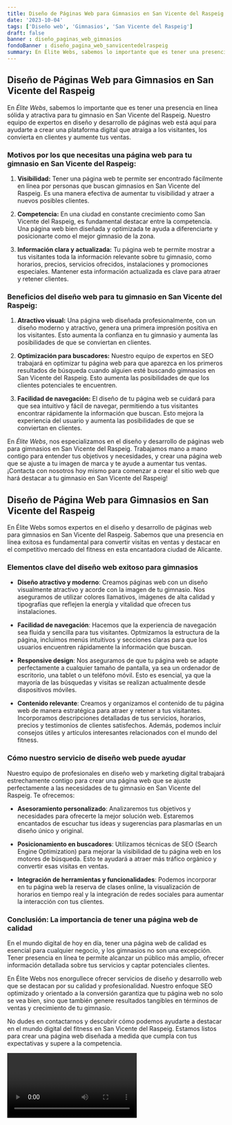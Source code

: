 ```yaml
---
title: Diseño de Páginas Web para Gimnasios en San Vicente del Raspeig
date: '2023-10-04'
tags: ['Diseño web', 'Gimnasios', 'San Vicente del Raspeig']
draft: false
banner : diseño_paginas_web_gimnasios
fondoBanner : diseño_pagina_web_sanvicentedelraspeig
summary: En Élite Webs, sabemos lo importante que es tener una presencia en línea sólida y atractiva para tu gimnasio en San Vicente del Raspeig. Nuestro equipo de expertos en diseño y desarrollo de páginas web está aquí para ayudarte a crear una plataforma digital que atraiga a los visitantes, los convierta en clientes y aumente tus ventas. 
---
```


## Diseño de Páginas Web para Gimnasios en San Vicente del Raspeig

En *Élite Webs*, sabemos lo importante que es tener una presencia en línea sólida y atractiva para tu gimnasio en San Vicente del Raspeig. Nuestro equipo de expertos en diseño y desarrollo de páginas web está aquí para ayudarte a crear una plataforma digital que atraiga a los visitantes, los convierta en clientes y aumente tus ventas. 

### Motivos por los que necesitas una página web para tu gimnasio en San Vicente del Raspeig:

1. **Visibilidad:** Tener una página web te permite ser encontrado fácilmente en línea por personas que buscan gimnasios en San Vicente del Raspeig. Es una manera efectiva de aumentar tu visibilidad y atraer a nuevos posibles clientes.

2. **Competencia:** En una ciudad en constante crecimiento como San Vicente del Raspeig, es fundamental destacar entre la competencia. Una página web bien diseñada y optimizada te ayuda a diferenciarte y posicionarte como el mejor gimnasio de la zona.

3. **Información clara y actualizada:** Tu página web te permite mostrar a tus visitantes toda la información relevante sobre tu gimnasio, como horarios, precios, servicios ofrecidos, instalaciones y promociones especiales. Mantener esta información actualizada es clave para atraer y retener clientes.

### Beneficios del diseño web para tu gimnasio en San Vicente del Raspeig:

1. **Atractivo visual:** Una página web diseñada profesionalmente, con un diseño moderno y atractivo, genera una primera impresión positiva en los visitantes. Esto aumenta la confianza en tu gimnasio y aumenta las posibilidades de que se conviertan en clientes.

2. **Optimización para buscadores:** Nuestro equipo de expertos en SEO trabajará en optimizar tu página web para que aparezca en los primeros resultados de búsqueda cuando alguien esté buscando gimnasios en San Vicente del Raspeig. Esto aumenta las posibilidades de que los clientes potenciales te encuentren.

3. **Facilidad de navegación:** El diseño de tu página web se cuidará para que sea intuitivo y fácil de navegar, permitiendo a tus visitantes encontrar rápidamente la información que buscan. Esto mejora la experiencia del usuario y aumenta las posibilidades de que se conviertan en clientes.

En *Élite Webs*, nos especializamos en el diseño y desarrollo de páginas web para gimnasios en San Vicente del Raspeig. Trabajamos mano a mano contigo para entender tus objetivos y necesidades, y crear una página web que se ajuste a tu imagen de marca y te ayude a aumentar tus ventas. ¡Contacta con nosotros hoy mismo para comenzar a crear el sitio web que hará destacar a tu gimnasio en San Vicente del Raspeig!

<GifSeo />

<Cta />

## Diseño de Página Web para Gimnasios en San Vicente del Raspeig

En Élite Webs somos expertos en el diseño y desarrollo de páginas web para gimnasios en San Vicente del Raspeig. Sabemos que una presencia en línea exitosa es fundamental para convertir visitas en ventas y destacar en el competitivo mercado del fitness en esta encantadora ciudad de Alicante.

### Elementos clave del diseño web exitoso para gimnasios

- **Diseño atractivo y moderno**: Creamos páginas web con un diseño visualmente atractivo y acorde con la imagen de tu gimnasio. Nos aseguramos de utilizar colores llamativos, imágenes de alta calidad y tipografías que reflejen la energía y vitalidad que ofrecen tus instalaciones.

- **Facilidad de navegación**: Hacemos que la experiencia de navegación sea fluida y sencilla para tus visitantes. Optmizamos la estructura de la página, incluimos menús intuitivos y secciones claras para que los usuarios encuentren rápidamente la información que buscan.

- **Responsive design**: Nos aseguramos de que tu página web se adapte perfectamente a cualquier tamaño de pantalla, ya sea un ordenador de escritorio, una tablet o un teléfono móvil. Esto es esencial, ya que la mayoría de las búsquedas y visitas se realizan actualmente desde dispositivos móviles.

- **Contenido relevante**: Creamos y organizamos el contenido de tu página web de manera estratégica para atraer y retener a tus visitantes. Incorporamos descripciones detalladas de tus servicios, horarios, precios y testimonios de clientes satisfechos. Además, podemos incluir consejos útiles y artículos interesantes relacionados con el mundo del fitness.

### Cómo nuestro servicio de diseño web puede ayudar

Nuestro equipo de profesionales en diseño web y marketing digital trabajará estrechamente contigo para crear una página web que se ajuste perfectamente a las necesidades de tu gimnasio en San Vicente del Raspeig. Te ofrecemos:

- **Asesoramiento personalizado**: Analizaremos tus objetivos y necesidades para ofrecerte la mejor solución web. Estaremos encantados de escuchar tus ideas y sugerencias para plasmarlas en un diseño único y original.

- **Posicionamiento en buscadores**: Utilizamos técnicas de SEO (Search Engine Optimization) para mejorar la visibilidad de tu página web en los motores de búsqueda. Esto te ayudará a atraer más tráfico orgánico y convertir esas visitas en ventas.

- **Integración de herramientas y funcionalidades**: Podemos incorporar en tu página web la reserva de clases online, la visualización de horarios en tiempo real y la integración de redes sociales para aumentar la interacción con tus clientes.

### Conclusión: La importancia de tener una página web de calidad

En el mundo digital de hoy en día, tener una página web de calidad es esencial para cualquier negocio, y los gimnasios no son una excepción. Tener presencia en línea te permite alcanzar un público más amplio, ofrecer información detallada sobre tus servicios y captar potenciales clientes.

En Élite Webs nos enorgullece ofrecer servicios de diseño y desarrollo web que se destacan por su calidad y profesionalidad. Nuestro enfoque SEO optimizado y orientado a la conversión garantiza que tu página web no solo se vea bien, sino que también genere resultados tangibles en términos de ventas y crecimiento de tu gimnasio.

No dudes en contactarnos y descubrir cómo podemos ayudarte a destacar en el mundo digital del fitness en San Vicente del Raspeig. Estamos listos para crear una página web diseñada a medida que cumpla con tus expectativas y supere a la competencia.

<Video />

<CtaBot job='Gimnasios' city='San Vicente del Raspeig'/>

<Gmaps query='San Vicente del Raspeig+españa+maps' />